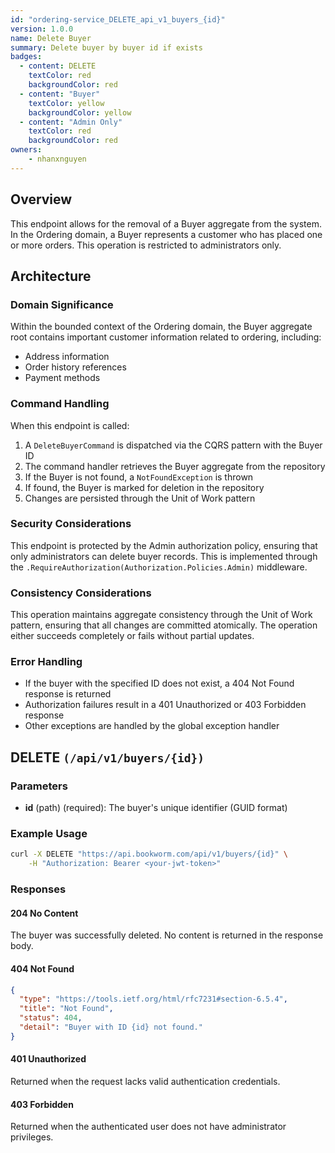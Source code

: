 ```yaml
---
id: "ordering-service_DELETE_api_v1_buyers_{id}"
version: 1.0.0
name: Delete Buyer
summary: Delete buyer by buyer id if exists
badges:
  - content: DELETE
    textColor: red
    backgroundColor: red
  - content: "Buyer"
    textColor: yellow
    backgroundColor: yellow
  - content: "Admin Only"
    textColor: red
    backgroundColor: red
owners:
    - nhanxnguyen
---
```


## Overview

This endpoint allows for the removal of a Buyer aggregate from the system. In the Ordering domain, a Buyer represents a customer who has placed one or more orders. This operation is restricted to administrators only.

## Architecture

<NodeGraph />

### Domain Significance

Within the bounded context of the Ordering domain, the Buyer aggregate root contains important customer information related to ordering, including:

- Address information
- Order history references
- Payment methods

### Command Handling

When this endpoint is called:

1. A `DeleteBuyerCommand` is dispatched via the CQRS pattern with the Buyer ID
2. The command handler retrieves the Buyer aggregate from the repository
3. If the Buyer is not found, a `NotFoundException` is thrown
4. If found, the Buyer is marked for deletion in the repository
5. Changes are persisted through the Unit of Work pattern

### Security Considerations

This endpoint is protected by the Admin authorization policy, ensuring that only administrators can delete buyer records. This is implemented through the `.RequireAuthorization(Authorization.Policies.Admin)` middleware.

### Consistency Considerations

This operation maintains aggregate consistency through the Unit of Work pattern, ensuring that all changes are committed atomically. The operation either succeeds completely or fails without partial updates.

### Error Handling

- If the buyer with the specified ID does not exist, a 404 Not Found response is returned
- Authorization failures result in a 401 Unauthorized or 403 Forbidden response
- Other exceptions are handled by the global exception handler

## DELETE `(/api/v1/buyers/{id})`

### Parameters

- **id** (path) (required): The buyer's unique identifier (GUID format)

### Example Usage

```bash
curl -X DELETE "https://api.bookworm.com/api/v1/buyers/{id}" \
    -H "Authorization: Bearer <your-jwt-token>"
```

### Responses

#### <span className="text-green-500">204 No Content</span>

The buyer was successfully deleted. No content is returned in the response body.

#### <span className="text-red-500">404 Not Found</span>

```json title="404 Not Found"
{
  "type": "https://tools.ietf.org/html/rfc7231#section-6.5.4",
  "title": "Not Found",
  "status": 404,
  "detail": "Buyer with ID {id} not found."
}
```

#### <span className="text-red-500">401 Unauthorized</span>

Returned when the request lacks valid authentication credentials.

#### <span className="text-red-500">403 Forbidden</span>

Returned when the authenticated user does not have administrator privileges.
